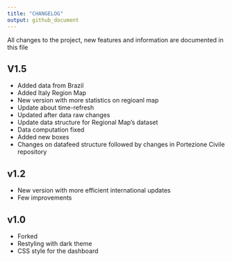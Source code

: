 ```yaml
---
title: "CHANGELOG"
output: github_document
---
```


All changes to the project, new features and information are documented in this file

## V1.5
- Added data from Brazil
- Added Italy Region Map
- New version with more statistics on regioanl map
- Update about time-refresh
- Updated after data raw changes
- Update data structure for Regional Map's dataset
- Data computation fixed
- Added new boxes
- Changes on datafeed structure followed by changes in Portezione Civile repository

## v1.2
- New version with more efficient international updates
- Few improvements

## v1.0
- Forked 
- Restyling with dark theme
- CSS style for the dashboard